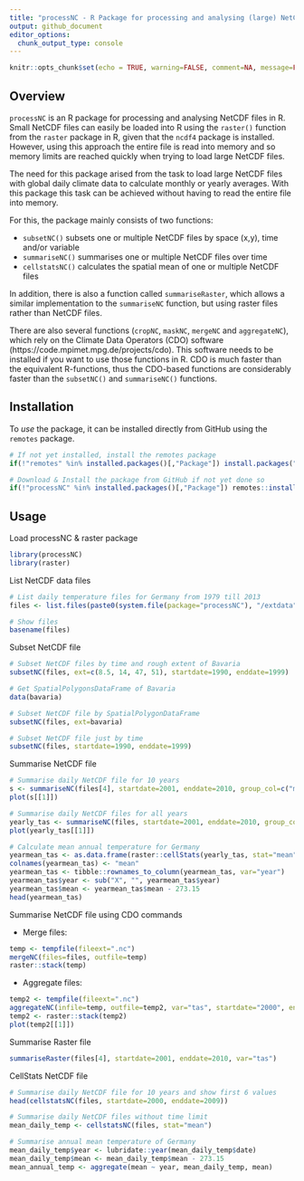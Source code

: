 ```yaml
---
title: "processNC - R Package for processing and analysing (large) NetCDF files"
output: github_document
editor_options: 
  chunk_output_type: console
---
```


```r
knitr::opts_chunk$set(echo = TRUE, warning=FALSE, comment=NA, message=FALSE, cache=FALSE, fig.path="figures/")
```

## Overview

`processNC` is an R package for processing and analysing NetCDF files in R. Small NetCDF files can easily be loaded into R using the `raster()` function from the `raster` package in R, given that the `ncdf4` package is installed. However, using this approach the entire file is read into memory and so memory limits are reached quickly when trying to load large NetCDF files.

The need for this package arised from the task to load large NetCDF files with global daily climate data to calculate monthly or yearly averages. With this package this task can be achieved without having to read the entire file into memory.

For this, the package mainly consists of two functions:

* `subsetNC()` subsets one or multiple NetCDF files by space (x,y), time and/or variable
* `summariseNC()` summarises one or multiple NetCDF files over time 
* `cellstatsNC()` calculates the spatial mean of one or multiple NetCDF files

In addition, there is also a function called `summariseRaster`, which allows a similar implementation to the `summariseNC` function, but using raster files rather than NetCDF files.

There are also several functions (`cropNC`, `maskNC`, `mergeNC` and `aggregateNC`), which rely on the Climate Data Operators (CDO) software (https://code.mpimet.mpg.de/projects/cdo). This software needs to be installed if you want to use those functions in R. CDO is much faster than the equivalent R-functions, thus the CDO-based functions are considerably faster than the `subsetNC()` and `summariseNC()` functions.

## Installation

To *use* the package, it can be installed directly from GitHub using the `remotes` package. 

```r
# If not yet installed, install the remotes package
if(!"remotes" %in% installed.packages()[,"Package"]) install.packages("remote")

# Download & Install the package from GitHub if not yet done so
if(!"processNC" %in% installed.packages()[,"Package"]) remotes::install_github("RS-eco/processNC", build_vignettes=T)
```

## Usage

Load processNC & raster package

```r
library(processNC)
library(raster)
```

List NetCDF data files

```r
# List daily temperature files for Germany from 1979 till 2013
files <- list.files(paste0(system.file(package="processNC"), "/extdata"), pattern=".nc", full.names=T)

# Show files
basename(files)
```

Subset NetCDF file

```r
# Subset NetCDF files by time and rough extent of Bavaria
subsetNC(files, ext=c(8.5, 14, 47, 51), startdate=1990, enddate=1999)

# Get SpatialPolygonsDataFrame of Bavaria
data(bavaria)

# Subset NetCDF file by SpatialPolygonDataFrame
subsetNC(files, ext=bavaria)

# Subset NetCDF file just by time
subsetNC(files, startdate=1990, enddate=1999)
```

Summarise NetCDF file

```r
# Summarise daily NetCDF file for 10 years 
s <- summariseNC(files[4], startdate=2001, enddate=2010, group_col=c("month", "year"))
plot(s[[1]])
```

```r
# Summarise daily NetCDF files for all years
yearly_tas <- summariseNC(files, startdate=2001, enddate=2010, group_col="year")
plot(yearly_tas[[1]])

# Calculate mean annual temperature for Germany
yearmean_tas <- as.data.frame(raster::cellStats(yearly_tas, stat="mean"))
colnames(yearmean_tas) <- "mean"
yearmean_tas <- tibble::rownames_to_column(yearmean_tas, var="year")
yearmean_tas$year <- sub("X", "", yearmean_tas$year)
yearmean_tas$mean <- yearmean_tas$mean - 273.15
head(yearmean_tas)
```

Summarise NetCDF file using CDO commands

* Merge files:

```r
temp <- tempfile(fileext=".nc")
mergeNC(files=files, outfile=temp)
raster::stack(temp)
```

* Aggregate files:

```r
temp2 <- tempfile(fileext=".nc")
aggregateNC(infile=temp, outfile=temp2, var="tas", startdate="2000", enddate="2009")
temp2 <- raster::stack(temp2)
plot(temp2[[1]])
```

Summarise Raster file

```r
summariseRaster(files[4], startdate=2001, enddate=2010, var="tas")
```

CellStats NetCDF file

```r
# Summarise daily NetCDF file for 10 years and show first 6 values
head(cellstatsNC(files, startdate=2000, enddate=2009))

# Summarise daily NetCDF files without time limit
mean_daily_temp <- cellstatsNC(files, stat="mean")

# Summarise annual mean temperature of Germany 
mean_daily_temp$year <- lubridate::year(mean_daily_temp$date)
mean_daily_temp$mean <- mean_daily_temp$mean - 273.15
mean_annual_temp <- aggregate(mean ~ year, mean_daily_temp, mean)
```
